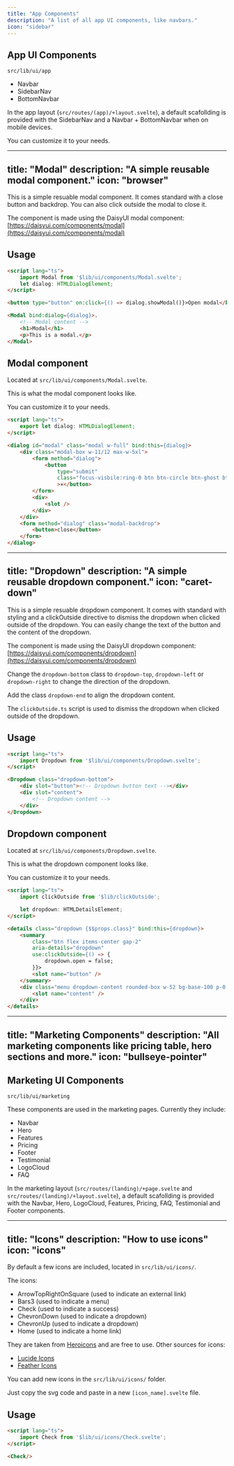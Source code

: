 ```yaml
---
title: "App Components"
description: "A list of all app UI components, like navbars."
icon: "sidebar"
---
```


## App UI Components

`src/lib/ui/app`

- Navbar
- SidebarNav
- BottomNavbar

In the app layout (`src/routes/(app)/+layout.svelte`), a default scafollding is provided with the SidebarNav and a Navbar + BottomNavbar when on mobile devices.

You can customize it to your needs.

---
title: "Modal"
description: "A simple reusable modal component."
icon: "browser"
---


This is a simple resuable modal component. It comes standard with a close button and backdrop. You can also click outside the modal to close it.

The component is made using the DaisyUI modal component: [https://daisyui.com/components/modal](https://daisyui.com/components/modal)


## Usage

```html +page.svelte
<script lang="ts">
    import Modal from '$lib/ui/components/Modal.svelte';
	let dialog: HTMLDialogElement;
</script>

<button type="button" on:click={() => dialog.showModal()}>Open modal</button>

<Modal bind:dialog={dialog}>.
    <!-- Modal content -->
    <h1>Modal</h1>
    <p>This is a modal.</p>
</Modal>

```

## Modal component

Located at `src/lib/ui/components/Modal.svelte`.

This is what the modal component looks like.

You can customize it to your needs.

```html Modal.svelte
<script lang="ts">
	export let dialog: HTMLDialogElement;
</script>

<dialog id="modal" class="modal w-full" bind:this={dialog}>
	<div class="modal-box w-11/12 max-w-5xl">
		<form method="dialog">
			<button
				type="submit"
				class="focus-visbile:ring-0 btn btn-circle btn-ghost btn-sm absolute right-2 top-2"
				>✕</button>
		</form>
		<div>
			<slot />
		</div>
	</div>
	<form method="dialog" class="modal-backdrop">
		<button>close</button>
	</form>
</dialog>
```
---
title: "Dropdown"
description: "A simple reusable dropdown component."
icon: "caret-down"
---

This is a simple resuable dropdown component. It comes with standard with styling and a clickOutside directive to dismiss the dropdown when clicked outside of the dropdown.
You can easily change the text of the button and the content of the dropdown.

The component is made using the DaisyUI dropdown component: [https://daisyui.com/components/dropdown](https://daisyui.com/components/dropdown)

Change the `dropdown-bottom` class to `dropdown-top`, `dropdown-left` or `dropdown-right` to change the direction of the dropdown.

Add the class `dropdown-end` to align the dropdown content.

The `clickOutside.ts` script is used to dismiss the dropdown when clicked outside of the dropdown.


## Usage

```html +page.svelte
<script lang="ts">
	import Dropdown from '$lib/ui/components/Dropdown.svelte';
</script>

<Dropdown class="dropdown-bottom">
    <div slot="button"><!-- Dropdown button text --></div>
    <div slot="content">
        <!-- Dropdown content -->
    </div>
</Dropdown>

```

## Dropdown component 

Located at `src/lib/ui/components/Dropdown.svelte`.

This is what the dropdown component looks like.

You can customize it to your needs.

```html Dropdown.svelte
<script lang="ts">
	import clickOutside from '$lib/clickOutside';

	let dropdown: HTMLDetailsElement;
</script>

<details class="dropdown {$$props.class}" bind:this={dropdown}>
	<summary
		class="btn flex items-center gap-2"
		aria-details="dropdown"
		use:clickOutside={() => {
			dropdown.open = false;
		}}>
		<slot name="button" />
	</summary>
	<div class="menu dropdown-content rounded-box w-52 bg-base-100 p-0 shadow">
		<slot name="content" />
	</div>
</details>
```
---
title: "Marketing Components"
description: "All marketing components like pricing table, hero sections and more."
icon: "bullseye-pointer"
---

## Marketing UI Components

`src/lib/ui/marketing`

These components are used in the marketing pages.
Currently they include:

- Navbar
- Hero
- Features
- Pricing
- Footer
- Testimonial
- LogoCloud
- FAQ

In the marketing layout (`src/routes/(landing)/+page.svelte` and `src/routes/(landing)/+layout.svelte`), a default scafollding is provided with the Navbar, Hero, LogoCloud, Features, Pricing, FAQ, Testimonial and Footer components.

---
title: "Icons"
description: "How to use icons"
icon: "icons"
---

By default a few icons are included, located in `src/lib/ui/icons/`. 

The icons: 
- ArrowTopRightOnSquare (used to indicate an external link)
- Bars3 (used to indicate a menu)
- Check (used to indicate a success)
- ChevronDown (used to indicate a dropdown)
- ChevronUp (used to indicate a dropdown)
- Home (used to indicate a home link)

They are taken from [Heroicons](https://heroicons.com/) and are free to use. 
Other sources for icons:
- [Lucide Icons](https://lucide.dev/icons/)
- [Feather Icons](https://feathericons.com/)

You can add new icons in the `src/lib/ui/icons/` folder. 

Just copy the svg code and paste in a new `[icon_name].svelte` file.

## Usage

```html +page.svelte
<script lang="ts">
    import Check from '$lib/ui/icons/Check.svelte';
</script>

<Check/>
```


